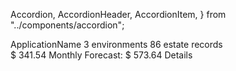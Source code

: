   Accordion,
  AccordionHeader,
  AccordionItem,
} from "../components/accordion";

<Meta title="Pages/Applications" />

<Preview>
  <Story name="default">
    <Box style={{ maxWidth: "1440px" }}>
      <Box
        mb={theme.spacing.spacing02}
        p="0"
        shadow="shadow00"
        pt={theme.spacing.spacing02}
      >
        <Row>
          <Col lg={8}>
            <Flex>
              <Tooltip
                status="danger"
                caption="13% more than AUG, 2020"
                position="left"
              >
                <PieChart
                  progress={13}
                  size={52}
                  strokeWidth={8}
                  color="danger"
                >
                  <SVGIcon name="forecastUp" color="danger" />
                </PieChart>
              </Tooltip>
              <div>
                <Text
                  size="lg"
                  weight="medium"
                  tag="div"
                  mb={theme.spacing.spacing01}
                  ml={theme.spacing.spacing04}
                >
                  ApplicationName
                </Text>
                <Flex>
                  <Text size="sm" tag="span" ml={theme.spacing.spacing04}>
                    3 environments
                  </Text>
                  <Text size="sm" tag="span" ml={theme.spacing.spacing04}>
                    86 estate records
                  </Text>
                </Flex>
              </div>
            </Flex>
          </Col>
          <Col lg={4}>
            <Text
              size="lg"
              weight="medium"
              tag="div"
              align="right"
              mr={theme.spacing.spacing03}
              mb={theme.spacing.spacing01}
            >
              $ 341.54
            </Text>
            <Text
              size="sm"
              tag="span"
              align="right"
              mr={theme.spacing.spacing02}
            >
              Monthly Forecast:
              <Text size="sm" tag="span" ml={theme.spacing.spacing04}>
                $ 573.64
              </Text>
            </Text>
          </Col>
        </Row>
        <Row>
          <Col>
            <Accordion mt={theme.spacing.spacing03}>
              <AccordionHeader small title="List of Environments">
                <AccordionItem>Details</AccordionItem>
              </AccordionHeader>
            </Accordion>
          </Col>
        </Row>
      </Box>
    </Box>
  </Story>
</Preview>
